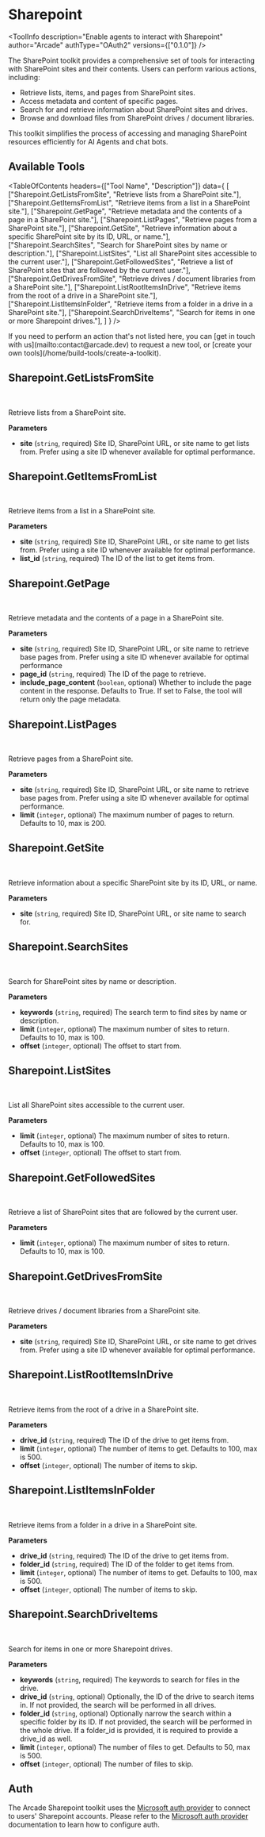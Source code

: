 # Sharepoint


<ToolInfo
  description="Enable agents to interact with Sharepoint"
  author="Arcade"
  authType="OAuth2"
  versions={["0.1.0"]}
/>

<Badges repo="arcadeai/arcade_sharepoint" />

The SharePoint toolkit provides a comprehensive set of tools for interacting with SharePoint sites and their contents. Users can perform various actions, including:

- Retrieve lists, items, and pages from SharePoint sites.
- Access metadata and content of specific pages.
- Search for and retrieve information about SharePoint sites and drives.
- Browse and download files from SharePoint drives / document libraries.

This toolkit simplifies the process of accessing and managing SharePoint resources efficiently for AI Agents and chat bots.

## Available Tools

<TableOfContents
  headers={["Tool Name", "Description"]}
  data={
    [
      ["Sharepoint.GetListsFromSite", "Retrieve lists from a SharePoint site."],
      ["Sharepoint.GetItemsFromList", "Retrieve items from a list in a SharePoint site."],
      ["Sharepoint.GetPage", "Retrieve metadata and the contents of a page in a SharePoint site."],
      ["Sharepoint.ListPages", "Retrieve pages from a SharePoint site."],
      ["Sharepoint.GetSite", "Retrieve information about a specific SharePoint site by its ID, URL, or name."],
      ["Sharepoint.SearchSites", "Search for SharePoint sites by name or description."],
      ["Sharepoint.ListSites", "List all SharePoint sites accessible to the current user."],
      ["Sharepoint.GetFollowedSites", "Retrieve a list of SharePoint sites that are followed by the current user."],
      ["Sharepoint.GetDrivesFromSite", "Retrieve drives / document libraries from a SharePoint site."],
      ["Sharepoint.ListRootItemsInDrive", "Retrieve items from the root of a drive in a SharePoint site."],
      ["Sharepoint.ListItemsInFolder", "Retrieve items from a folder in a drive in a SharePoint site."],
      ["Sharepoint.SearchDriveItems", "Search for items in one or more Sharepoint drives."],
    ]
  }
/>

<Callout>
  If you need to perform an action that's not listed here, you can [get in touch
  with us](mailto:contact@arcade.dev) to request a new tool, or [create your
  own tools](/home/build-tools/create-a-toolkit).
</Callout>

## Sharepoint.GetListsFromSite

<br />
<TabbedCodeBlock
  tabs={[
    {
      label: "Call the Tool Directly",
      content: {
        Python: ["/examples/integrations/toolkits/sharepoint/get_lists_from_site_example_call_tool.py"],
        JavaScript: ["/examples/integrations/toolkits/sharepoint/get_lists_from_site_example_call_tool.js"],
      },
    },
  ]}
/>

Retrieve lists from a SharePoint site.

**Parameters**

- **site** (`string`, required) Site ID, SharePoint URL, or site name to get lists from. Prefer using a site ID whenever available for optimal performance.


## Sharepoint.GetItemsFromList

<br />
<TabbedCodeBlock
  tabs={[
    {
      label: "Call the Tool Directly",
      content: {
        Python: ["/examples/integrations/toolkits/sharepoint/get_items_from_list_example_call_tool.py"],
        JavaScript: ["/examples/integrations/toolkits/sharepoint/get_items_from_list_example_call_tool.js"],
      },
    },
  ]}
/>

Retrieve items from a list in a SharePoint site.

**Parameters**

- **site** (`string`, required) Site ID, SharePoint URL, or site name to get lists from. Prefer using a site ID whenever available for optimal performance.
- **list_id** (`string`, required) The ID of the list to get items from.


## Sharepoint.GetPage

<br />
<TabbedCodeBlock
  tabs={[
    {
      label: "Call the Tool Directly",
      content: {
        Python: ["/examples/integrations/toolkits/sharepoint/get_page_example_call_tool.py"],
        JavaScript: ["/examples/integrations/toolkits/sharepoint/get_page_example_call_tool.js"],
      },
    },
  ]}
/>

Retrieve metadata and the contents of a page in a SharePoint site.

**Parameters**

- **site** (`string`, required) Site ID, SharePoint URL, or site name to retrieve base pages from. Prefer using a site ID whenever available for optimal performance
- **page_id** (`string`, required) The ID of the page to retrieve.
- **include_page_content** (`boolean`, optional) Whether to include the page content in the response. Defaults to True. If set to False, the tool will return only the page metadata.


## Sharepoint.ListPages

<br />
<TabbedCodeBlock
  tabs={[
    {
      label: "Call the Tool Directly",
      content: {
        Python: ["/examples/integrations/toolkits/sharepoint/list_pages_example_call_tool.py"],
        JavaScript: ["/examples/integrations/toolkits/sharepoint/list_pages_example_call_tool.js"],
      },
    },
  ]}
/>

Retrieve pages from a SharePoint site.

**Parameters**

- **site** (`string`, required) Site ID, SharePoint URL, or site name to retrieve base pages from. Prefer using a site ID whenever available for optimal performance.
- **limit** (`integer`, optional) The maximum number of pages to return. Defaults to 10, max is 200.


## Sharepoint.GetSite

<br />
<TabbedCodeBlock
  tabs={[
    {
      label: "Call the Tool Directly",
      content: {
        Python: ["/examples/integrations/toolkits/sharepoint/get_site_example_call_tool.py"],
        JavaScript: ["/examples/integrations/toolkits/sharepoint/get_site_example_call_tool.js"],
      },
    },
  ]}
/>

Retrieve information about a specific SharePoint site by its ID, URL, or name.

**Parameters**

- **site** (`string`, required) Site ID, SharePoint URL, or site name to search for.


## Sharepoint.SearchSites

<br />
<TabbedCodeBlock
  tabs={[
    {
      label: "Call the Tool Directly",
      content: {
        Python: ["/examples/integrations/toolkits/sharepoint/search_sites_example_call_tool.py"],
        JavaScript: ["/examples/integrations/toolkits/sharepoint/search_sites_example_call_tool.js"],
      },
    },
  ]}
/>

Search for SharePoint sites by name or description.

**Parameters**

- **keywords** (`string`, required) The search term to find sites by name or description.
- **limit** (`integer`, optional) The maximum number of sites to return. Defaults to 10, max is 100.
- **offset** (`integer`, optional) The offset to start from.


## Sharepoint.ListSites

<br />
<TabbedCodeBlock
  tabs={[
    {
      label: "Call the Tool Directly",
      content: {
        Python: ["/examples/integrations/toolkits/sharepoint/list_sites_example_call_tool.py"],
        JavaScript: ["/examples/integrations/toolkits/sharepoint/list_sites_example_call_tool.js"],
      },
    },
  ]}
/>

List all SharePoint sites accessible to the current user.

**Parameters**

- **limit** (`integer`, optional) The maximum number of sites to return. Defaults to 10, max is 100.
- **offset** (`integer`, optional) The offset to start from.


## Sharepoint.GetFollowedSites

<br />
<TabbedCodeBlock
  tabs={[
    {
      label: "Call the Tool Directly",
      content: {
        Python: ["/examples/integrations/toolkits/sharepoint/get_followed_sites_example_call_tool.py"],
        JavaScript: ["/examples/integrations/toolkits/sharepoint/get_followed_sites_example_call_tool.js"],
      },
    },
  ]}
/>

Retrieve a list of SharePoint sites that are followed by the current user.

**Parameters**

- **limit** (`integer`, optional) The maximum number of sites to return. Defaults to 10, max is 100.


## Sharepoint.GetDrivesFromSite

<br />
<TabbedCodeBlock
  tabs={[
    {
      label: "Call the Tool Directly",
      content: {
        Python: ["/examples/integrations/toolkits/sharepoint/get_drives_from_site_example_call_tool.py"],
        JavaScript: ["/examples/integrations/toolkits/sharepoint/get_drives_from_site_example_call_tool.js"],
      },
    },
  ]}
/>

Retrieve drives / document libraries from a SharePoint site.

**Parameters**

- **site** (`string`, required) Site ID, SharePoint URL, or site name to get drives from. Prefer using a site ID whenever available for optimal performance.


## Sharepoint.ListRootItemsInDrive

<br />
<TabbedCodeBlock
  tabs={[
    {
      label: "Call the Tool Directly",
      content: {
        Python: ["/examples/integrations/toolkits/sharepoint/list_root_items_in_drive_example_call_tool.py"],
        JavaScript: ["/examples/integrations/toolkits/sharepoint/list_root_items_in_drive_example_call_tool.js"],
      },
    },
  ]}
/>

Retrieve items from the root of a drive in a SharePoint site.

**Parameters**

- **drive_id** (`string`, required) The ID of the drive to get items from.
- **limit** (`integer`, optional) The number of items to get. Defaults to 100, max is 500.
- **offset** (`integer`, optional) The number of items to skip.


## Sharepoint.ListItemsInFolder

<br />
<TabbedCodeBlock
  tabs={[
    {
      label: "Call the Tool Directly",
      content: {
        Python: ["/examples/integrations/toolkits/sharepoint/list_items_in_folder_example_call_tool.py"],
        JavaScript: ["/examples/integrations/toolkits/sharepoint/list_items_in_folder_example_call_tool.js"],
      },
    },
  ]}
/>

Retrieve items from a folder in a drive in a SharePoint site.

**Parameters**

- **drive_id** (`string`, required) The ID of the drive to get items from.
- **folder_id** (`string`, required) The ID of the folder to get items from.
- **limit** (`integer`, optional) The number of items to get. Defaults to 100, max is 500.
- **offset** (`integer`, optional) The number of items to skip.


## Sharepoint.SearchDriveItems

<br />
<TabbedCodeBlock
  tabs={[
    {
      label: "Call the Tool Directly",
      content: {
        Python: ["/examples/integrations/toolkits/sharepoint/search_drive_items_example_call_tool.py"],
        JavaScript: ["/examples/integrations/toolkits/sharepoint/search_drive_items_example_call_tool.js"],
      },
    },
  ]}
/>

Search for items in one or more Sharepoint drives.

**Parameters**

- **keywords** (`string`, required) The keywords to search for files in the drive.
- **drive_id** (`string`, optional) Optionally, the ID of the drive to search items in. If not provided, the search will be performed in all drives.
- **folder_id** (`string`, optional) Optionally narrow the search within a specific folder by its ID. If not provided, the search will be performed in the whole drive. If a folder_id is provided, it is required to provide a drive_id as well.
- **limit** (`integer`, optional) The number of files to get. Defaults to 50, max is 500.
- **offset** (`integer`, optional) The number of files to skip.




## Auth

The Arcade Sharepoint toolkit uses the [Microsoft auth provider](/home/auth-providers/microsoft) to connect to users' Sharepoint accounts. Please refer to the [Microsoft auth provider](/home/auth-providers/microsoft) documentation to learn how to configure auth.

<ToolFooter pipPackageName="arcade_sharepoint" />